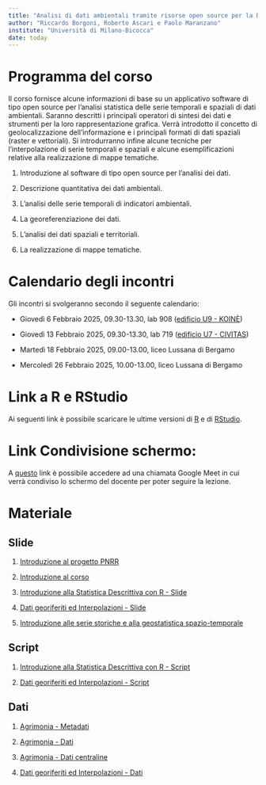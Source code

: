 ```yaml
---
title: "Analisi di dati ambientali tramite risorse open source per la Data Science"
author: "Riccardo Borgoni, Roberto Ascari e Paolo Maranzano"
institute: "Università di Milano-Bicocca"
date: today
---
```


# Programma del corso


Il corso fornisce alcune informazioni di base su un applicativo software di tipo open source per l’analisi statistica delle serie temporali e spaziali di dati ambientali. Saranno descritti i principali operatori di sintesi dei dati e strumenti per la loro rappresentazione grafica. Verrà introdotto il concetto di geolocalizzazione dell’informazione e i principali formati di dati spaziali (raster e vettoriali). Si introdurranno infine alcune tecniche per l’interpolazione di serie temporali e spaziali e alcune esemplificazioni relative alla realizzazione di mappe tematiche.

1.    Introduzione al software di tipo open source per l’analisi dei dati.

2.    Descrizione quantitativa dei dati ambientali.

3.    L’analisi delle serie temporali di indicatori ambientali.

4.    La georeferenziazione dei dati.

5.    L’analisi dei dati spaziali e territoriali. 

6.    La realizzazione di mappe tematiche.



# Calendario degli incontri

Gli incontri si svolgeranno secondo il seguente calendario:

-   Giovedì 6 Febbraio 2025, 09.30-13.30, lab 908 ([edificio U9 - KOINÈ](https://maps.app.goo.gl/JyDtaHD5Jjffjsoa7))

-   Giovedì 13 Febbraio 2025, 09.30-13.30, lab 719 ([edificio U7 - CIVITAS](https://maps.app.goo.gl/dnad4RbTTkhq3fX36))


-   Martedì 18 Febbraio 2025, 09.00-13.00, liceo Lussana di Bergamo

-   Mercoledì 26 Febbraio 2025, 10.00-13.00, liceo Lussana di Bergamo


# Link a R e RStudio

Ai seguenti link è possibile scaricare le ultime versioni di [R](https://cran.r-project.org/bin/windows/base/) e di [RStudio](https://posit.co/download/rstudio-desktop/).

# Link Condivisione schermo:

A [questo](https://meet.google.com/nfd-hrnu-sjb) link è possibile accedere ad una chiamata Google Meet in cui verrà condiviso lo schermo del docente per poter seguire la lezione.

# Materiale

## Slide
<!-- **Data** data for tutorials [excel](dat1.xlsx); [csv](dat1.csv); -->


1.  [Introduzione al progetto PNRR](Liceo Lussana_Bergamo_Slide informativa Percorso PNRR.pptx)

2. [Introduzione al corso](Slide/BSTAT5 - Intro.pdf)

3.  [Introduzione alla Statistica Descrittiva con R - Slide](Slide/BSTAT5 - IntroR.pdf)

4.  [Dati georiferiti ed Interpolazioni - Slide](Slide/02_CoordinateInterp.pdf)

5. [Introduzione alle serie storiche e alla geostatistica spazio-temporale](Slide/UniMiB_LSS_Geostatistica.pdf)


## Script

1. [Introduzione alla Statistica Descrittiva con R - Script](IntroR/BSTAT5 - IntroR - Script.R)

2. [Dati georiferiti ed Interpolazioni - Script](IntroR/interpolazione4s.R)


## Dati

1.  [Agrimonia - Metadati](Dati Agrimonia/LussanaPNRR - Metadata Agrimonia.xlsx)

2.  [Agrimonia - Dati](IntroR/Agrimonia.RData)

3.  [Agrimonia - Dati centraline](IntroR/Centraline.csv)

4. [Dati georiferiti ed Interpolazioni - Dati](IntroR/Giornata2_Dati.zip)
